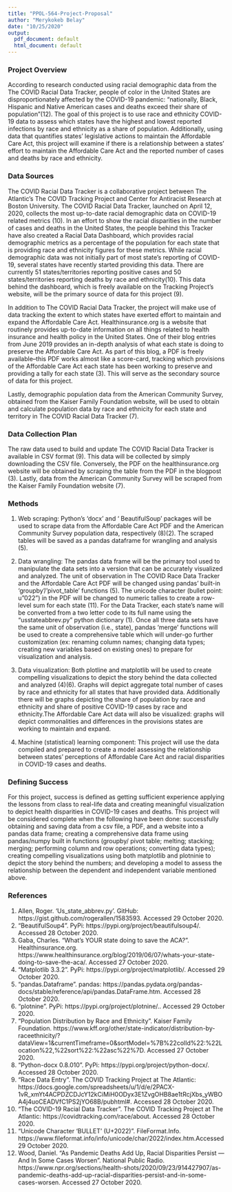 ```yaml
---
title: "PPOL-564-Project-Proposal"
author: "Merykokeb Belay"
date: "10/25/2020"
output:
  pdf_document: default
  html_document: default
---
```

### Project Overview
According to research conducted using racial demographic data from the The COVID Racial Data Tracker, people of color in the United States are disproportionately affected by the COVID-19 pandemic: “nationally, Black, Hispanic and Native American cases and deaths exceed their share of population”(12). The goal of this project is to use race and ethnicity COVID-19 data to assess which states have the highest and lowest reported infections by race and ethnicity as a share of population. Additionally, using data that quantifies states’ legislative actions to maintain the Affordable Care Act, this project will examine if there is a relationship between a states’ effort to maintain the Affordable Care Act and the reported number of cases and deaths by race and ethnicity. 

### Data Sources
The COVID Racial Data Tracker is a collaborative project between The Atlantic’s The COVID Tracking Project and Center for Antiracist Research at Boston University. The COVID Racial Data Tracker, launched on April 12, 2020, collects the most up-to-date racial demographic data on COVID-19 related metrics (10). In an effort to show the racial disparities in the number of cases and deaths in the United States, the people behind this Tracker have also created a Racial Data Dashboard, which provides racial demographic metrics as a percentage of the population for each state that is providing race and ethnicity figures for these metrics. While racial demographic data was not initially part of most state’s reporting of COVID-19, several states have recently started providing this data. There are currently 51 states/territories reporting positive cases and 50 states/territories reporting deaths by race and ethnicity(10). This data behind the dashboard, which is freely available on the Tracking Project’s website,  will be the primary source of data for this project (9). 

In addition to The COVID Racial Data Tracker, the project will make use of data tracking the extent to which states have exerted effort to maintain and expand the Affordable Care Act. Healthinsurance.org is a website that routinely provides up-to-date information on all things related to health insurance and health policy in the United States. One of their blog entries from June 2019 provides an in-depth analysis of what each state is doing to preserve the Affordable Care Act. As part of this blog, a PDF is freely available--this PDF works almost like a score-card, tracking  which provisions of the Affordable Care Act each state has been working to preserve and providing a tally for each state (3). This will serve as the secondary source of data for this project. 

Lastly, demographic population data from the American Community Survey, obtained from the Kaiser Family Foundation website, will be used to obtain and calculate population data by race and ethnicity for each state and territory in The COVID Racial Data Tracker (7). 

### Data Collection Plan
The raw data used to build and update The COVID Racial Data Tracker is available in CSV format (9). This data will be collected by simply downloading the CSV file. Conversely, the PDF on the healthinsurance.org website will be obtained by scraping the table from the PDF in the blogpost (3). Lastly, data from the American Community Survey will be scraped from the Kaiser Family Foundation website (7).

### Methods 
1. Web scraping:  Python’s ‘docx’ and ‘ BeautifulSoup’ packages  will be used to scrape data from the Affordable Care Act PDF and the American Community Survey population data, respectively (8)(2). The scraped tables will be saved as a pandas dataframe for wrangling and analysis (5).

2. Data wrangling: The pandas data frame will be the primary tool used to manipulate the data sets into a version that can be accurately visualized and analyzed. The unit of observation in The COVID Race Data Tracker and the Affordable Care Act PDF will be changed using pandas’ built-in ‘groupby’/’pivot_table’ functions (5). The unicode character (bullet point: u"\u2022") in the PDF will be changed to numeric tallies to create a row-level sum for each state (11). For the Data Tracker, each state’s name will be converted from a two letter code to its full name using the "usstateabbrev.py" python dictionary (1). Once all three data sets have the same unit of observation (i.e., state), pandas 'merge’ functions will be used to create a comprehensive table which will under-go further customization (ex: renaming column names; changing data types; creating new variables based on existing ones) to prepare for visualization and analysis.

3. Data visualization: Both plotline and matplotlib will be used to create compelling visualizations to depict the story behind the data collected and analyzed (4)(6).  Graphs will depict aggregate total number of cases by race and ethnicity for all states that have provided data. Additionally there will be graphs depicting the share of population by race and ethnicity and share of positive COVID-19 cases by race and ethnicity.The  Affordable Care Act data will also be visualized: graphs will depict  commonalities and differences in the provisions states are working to maintain and expand. 

4. Machine (statistical) learning component: This project will use the data compiled and prepared to create a model assessing the relationship between states' perceptions of Affordable Care Act and racial disparities in COVID-19 cases and deaths.

### Defining Success
For this project, success is defined as getting sufficient experience applying the lessons from class to real-life data and creating meaningful visualization to depict health disparities in COVID-19 cases and deaths. This project will be considered complete when the following have been done: successfully obtaining and saving data from a csv file, a PDF, and a website into a pandas data frame; creating a comprehensive data frame using pandas/numpy built in functions (groupby/ pivot table; melting; stacking; merging; performing column and row operations; converting data types); creating compelling visualizations using both matplotlib and plotninie to depict the story behind the numbers; and developing a model to assess the relationship between the dependent and independent variable mentioned above.

### References
1. Allen, Roger. ‘Us_state_abbrev.py’. GitHub: https://gist.github.com/rogerallen/1583593. Accessed 29 October 2020.
2. “BeautifulSoup4”. PyPi: https://pypi.org/project/beautifulsoup4/. Accessed 28 October 2020.
3. Gaba, Charles. “What’s YOUR state doing to save the ACA?”. Healthinsurance.org. https://www.healthinsurance.org/blog/2019/06/07/whats-your-state-doing-to-save-the-aca/. Accessed 27 October 2020.
4. “Matplotlib 3.3.2”. PyPi: https://pypi.org/project/matplotlib/. Accessed 29 October 2020.
5. “pandas.Dataframe”. pandas: https://pandas.pydata.org/pandas-docs/stable/reference/api/pandas.DataFrame.htm. Accessed 28 October 2020.
6. "plotnine”. PyPi: https://pypi.org/project/plotnine/.. Accessed 29 October 2020.
7. "Population Distribution by Race and Ethnicity”. Kaiser Family Foundation. https://www.kff.org/other/state-indicator/distribution-by-raceethnicity/?dataView=1&currentTimeframe=0&sortModel=%7B%22colId%22:%22Location%22,%22sort%22:%22asc%22%7D. Accessed 27 October 2020.
8. “Python-docx 0.8.010”. PyPi: https://pypi.org/project/python-docx/. Accessed 28 October 2020.
9. “Race Data Entry”. The COVID Tracking Project at The Atlantic: https://docs.google.com/spreadsheets/u/1/d/e/2PACX-1vR_xmYt4ACPDZCDJcY12kCiMiH0ODyx3E1ZvgOHB8ae1tRcjXbs_yWBOA4j4uoCEADVfC1PS2jYO68B/pubhtml#. Accessed 28 October 2020.
10. “The COVID-19 Racial Data Tracker”. The COVID Tracking Project at The Atlantic: https://covidtracking.com/race/about. Accessed 28 October 2020.
11. “Unicode Character 'BULLET' (U+2022)”. FileFormat.Info.
https://www.fileformat.info/info/unicode/char/2022/index.htm.Accessed 29 October 2020.
12. Wood, Daniel. “As Pandemic Deaths Add Up, Racial Disparities Persist — And In Some Cases Worsen”. National Public Radio. https://www.npr.org/sections/health-shots/2020/09/23/914427907/as-pandemic-deaths-add-up-racial-disparities-persist-and-in-some-cases-worsen. Accessed 27 October 2020.


